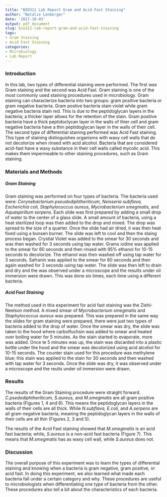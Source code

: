 ```yaml
---
title: "BIO311 Lab Report Gram and Acid Fast Staining"
author: "Natalie Lenberger"
date: '2017-10-03'
output: pdf_document
slug: bio311-lab-report-gram-and-acid-fast-staining
tags:
- Gram Staining
- Acid Fast Staining
categories:
- Microbiology
- Lab Report
---
```


### Introduction
  In this lab, two types of differential staining were performed. The first was Gram staining and the second was Acid Fast. Gram staining is one of the most commonly used staining procedures used in microbiology. Gram staining can characterize bacteria into two groups: gram positive bacteria or gram negative bacteria. Gram postive bacteria stain violet while gram negative bacteria stain red. This is due to the peptidoglycan layers in the bacteria; a thicker layer allows for the retention of the stain. Gram positive bacteria have a thick peptidoclycan layer in the walls of thier cell and gram negative bacteria have a thin peptidoglycan layer in the walls of their cell. The second type of differential staining performed was Acid Fast staining. This type of staining distinguishes organisms with waxy cell walls that do not decolorize when rinsed with acid alcohol. Bacteria that are considered acid-fast have a waxy substance in their cell walls called mycolic acid. This makes them impermeable to other staining procedures, such as Gram staining. 
  
  
### Materials and Methods

##### Gram Staining
  Gram staining was performed on four types of bacteria. The bacteria used were: *Corynebacterium pseudodiphtheriticum, Neisseria subflava, Escherichia coli, Staphylococcus aureus, Mycrobacterium smegmatis,* and *Aquaspirillum serpens.* Each slide was first prepared by adding a small drop of water to the center of a glass slide. A small amount of bacteria, using a heat sterilized loop was then added to the drop and mixed. The drop was spread to the size of a quarter. Once the slide had air dried, it was then heat fixed using a bunsen burner. The slide was left to cool and then the staing process began. Crystial Violet was added to the smear for 30 seconds and was then washed for 3 seconds using tap water. Grams iodine was applied to the smear for 60 seconds and then rinsed with 95% ethanol for 10-15 seconds to decolorize. The ethanol was then washed off using tap water for 3 seconds. Safranin was applied to the smear for 60 seconds and then again washed for 3 seconds using tap water. The slide was then left to drain and dry and the was observed under a microscope and the results under oil immersion were drawn. This was done six times, each time using a different bacteria. 
  
##### Acid Fast Staining
  The method used in this experiment for acid fast staining was the Ziehl-Neelson method. A mixed smear of *Mycrobacterium smegmatis* and *Staphylococcus aureus* was prepared. This was prepared in the same way the slides for gram staining were prepared, there were just two types of bacteria added to the drop of water. Once the smear was dry, the slide was taken to the hood where carbolfuchsin was added to smear and heated over boiling water for 5 minutes. As the stain started to evaporate, more was added. Once te 5 minutes was up, the stain was discarded into a plastic bottle under the hood and the smear was decolorized using acid alcohol for 10-15 seconds. The counter stain used for this procedure was methylene blue; this stain was applied to the stain for 30 seconds and then washed with tap water for 3 seconds. Once the slide was dry, it was observed under a microscope and the reults under oil immersion were drawn.  
  
  
### Results
  The results of the Gram Staining procedure were straight forward. *C.psedodiphtheriticum, S.aureus,* and *M.smegmatis* are all gram positive bacteria (Figures 1, 4 and 6). This means the peptidoglycan layers in the walls of their cells are all thick. While *N.subflava, E.coli,* and *A.serpens* are all gram negative bacteria, meaning the peptidoglycan layers in the walls of their cells are all thin (Figures 2, 3 and 5).
  
  The results of the Acid Fast staining showed that *M.smegmatis* is an acid fast bacteria; while, *S.aureus* is a non-acid fast bacteria (Figure 7). This means that *M.smegmatis* has as waxy cell wall, while *S.aureus* does not. 
  

### Discussion
  The overall purpose of this experiment was to learn the types of differential staining and knowing when a bacteria is gram negative, gram positive, or acid fast. In doing this experiment, we also learned what made each bacteria fall under a certain category and why. These procedures are useful to microbiologists when differentiating one type of bacteria from the other. These procedures also tell a bit about the characteristics of each bacteria. 

